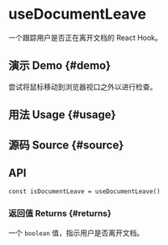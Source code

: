# useDocumentLeave


<HooksType category="Sensors" />

一个跟踪用户是否正在离开文档的 React Hook。

## 演示 Demo \{#demo}

尝试将鼠标移动到浏览器视口之外以进行检查。


<App />

## 用法 Usage \{#usage}



## 源码 Source \{#source}


<Source />

## API

```tsx
const isDocumentLeave = useDocumentLeave()
```

### 返回值 Returns \{#returns}

一个 `boolean` 值，指示用户是否离开文档。
